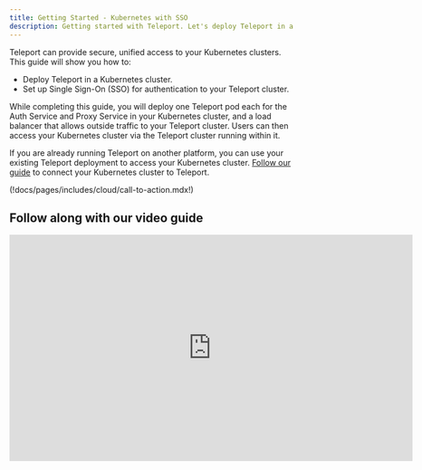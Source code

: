 ```yaml
---
title: Getting Started - Kubernetes with SSO
description: Getting started with Teleport. Let's deploy Teleport in a Kubernetes with SSO and Audit logs
---
```


Teleport can provide secure, unified access to your Kubernetes clusters. This guide will show you how to:

- Deploy Teleport in a Kubernetes cluster.
- Set up Single Sign-On (SSO) for authentication to your Teleport cluster.

While completing this guide, you will deploy one Teleport pod each for the Auth Service and Proxy Service in your Kubernetes cluster, and a load balancer that allows outside traffic to your Teleport cluster. Users can then access your Kubernetes cluster via the Teleport cluster running within it.

If you are already running Teleport on another platform, you can use your
existing Teleport deployment to access your Kubernetes cluster. [Follow our
guide](../../kubernetes-access/getting-started.mdx) to connect your Kubernetes
cluster to Teleport.

(!docs/pages/includes/cloud/call-to-action.mdx!)

## Follow along with our video guide

<iframe
  width="712"
  height="400"
  src="https://www.youtube-nocookie.com/embed/VPGYLEMTdJ8?rel=0&modestbranding=1"
  frameBorder="0"
  allow="accelerometer; autoplay; encrypted-media; gyroscope; picture-in-picture"
  allowFullScreen
/>

## Prerequisites
- A registered domain name. This is required for Teleport to set up TLS via Let's Encrypt and for Teleport clients to verify the Proxy Service host.
- A Kubernetes cluster hosted by a cloud provider, which is required for the load balancer we deploy in this guide.

(!docs/pages/includes/kubernetes-access/helm-k8s.mdx!)

(!docs/pages/includes/permission-warning.mdx!)

## Step 1/3. Install Teleport

Let's start with a Teleport deployment using a persistent
volume as a backend. Modify the values of `CLUSTER_NAME` and `EMAIL`
according to your environment, where `CLUSTER_NAME` is the domain name you
are using for your Teleport deployment and `EMAIL` is an email address
used for notifications.

(!docs/pages/kubernetes-access/helm/includes/helm-repo-add.mdx!)

<Tabs>
  <TabItem scope="oss" label="Open Source">
    ```code
    $ CLUSTER_NAME="tele.example.com"
    $ EMAIL="mail@example.com"

    # Create the namespace and configure its PodSecurityAdmission
    $ kubectl create namespace teleport-cluster
    namespace/teleport-cluster created

    $ kubectl label namespace teleport-cluster 'pod-security.kubernetes.io/enforce=baseline'
    namespace/teleport-cluster labeled
    
    # Install a single node teleport cluster and provision a cert using ACME.
    # Set clusterName to unique hostname, for example tele.example.com
    # Set acmeEmail to receive correspondence from Letsencrypt certificate authority.
    $ helm install teleport-cluster teleport/teleport-cluster \
      --create-namespace \
      --namespace=teleport-cluster \
      --set clusterName=${CLUSTER_NAME?} \
      --set acme=true \
      --set acmeEmail=${EMAIL?} \
      --version (=teleport.version=)
    ```
  </TabItem>

  <TabItem label="Enterprise" scope={["enterprise"]}>
    ```code
    $ CLUSTER_NAME="tele.example.com"
    $ EMAIL="mail@example.com"

    # Create the namespace and configure its PodSecurityAdmission
    $ kubectl create namespace teleport-cluster-ent
    namespace/teleport-cluster-ent created

    $ kubectl label namespace teleport-cluster-ent 'pod-security.kubernetes.io/enforce=baseline'
    namespace/teleport-cluster-ent labeled

    # Set the kubectl context to the namespace to save some typing
    $ kubectl config set-context --current --namespace=teleport-cluster-ent

    # Get a license from Teleport and create a secret called "license" in the
    # namespace you created
    $ kubectl create secret generic license --from-file=license.pem

    # Install Teleport
    $ helm install teleport-cluster teleport/teleport-cluster \
      --namespace=teleport-cluster-ent \
      --version (=teleport.version=) \
      --set clusterName=${CLUSTER_NAME?} \
      --set acme=true \
      --set enterprise=true \
      --set acmeEmail=${EMAIL?}
    ```
  </TabItem>
</Tabs>

Teleport's Helm chart uses an [external load balancer](https://kubernetes.io/docs/tasks/access-application-cluster/create-external-load-balancer/)
to create a public IP for Teleport.

<Tabs>
  <TabItem label="Open Source" scope="oss">

    Write a values file (`teleport-cluster-values.yaml`) which will configure a single node Teleport cluster and
    provision a cert using ACME.

    ```code
    # Set kubectl context to the namespace to save some typing
    $ kubectl config set-context --current --namespace=teleport-cluster

    # Service is up, load balancer is created
    $ kubectl get services
    NAME                    TYPE           CLUSTER-IP   EXTERNAL-IP      PORT(S)                        AGE
    teleport-cluster        LoadBalancer   10.4.4.73    104.199.126.88   443:31204/TCP,3026:32690/TCP   89s
    teleport-cluster-auth   ClusterIP      10.4.2.51    <none>           3025/TCP,3026/TCP              89s

    # Save the pod IP or hostname.
    $ SERVICE_IP=$(kubectl get services teleport-cluster -o jsonpath='{.status.loadBalancer.ingress[0].ip}')
    $ echo $SERVICE_IP
    104.199.126.88
    ```

    If `$SERVICE_IP` is blank, your cloud provider may have assigned a hostname to the load balancer rather than an IP address. Run the following command to retrieve the hostname, which you will use in place of `$SERVICE_IP` for subsequent commands.

    ```code
    $ SERVICE_IP=$(kubectl get services teleport-cluster -o jsonpath='{.status.loadBalancer.ingress[0].hostname}')
    ```
  </TabItem>

  <TabItem label="Enterprise" scope={["enterprise"]}>
    ```code
    # Set kubectl context to the namespace to set some typing
    $ kubectl config set-context --current --namespace=teleport-cluster-ent

    # Service is up, load balancer is created
    $ kubectl get services
    NAME                        TYPE           CLUSTER-IP   EXTERNAL-IP      PORT(S)                        AGE
    teleport-cluster-ent        LoadBalancer   10.4.4.73    104.199.126.88   443:31204/TCP,3026:32690/TCP   89s
    teleport-cluster-ent-auth   ClusterIP      10.4.2.51    <none>           3025/TCP,3026/TCP              89s

    # Save the pod IP or hostname.
    $ SERVICE_IP=$(kubectl get services teleport-cluster-ent -o jsonpath='{.status.loadBalancer.ingress[0].ip}')
    $ echo $SERVICE_IP
    104.199.126.88
    ```

    If `$SERVICE_IP` is blank, your cloud provider may have assigned a hostname to the load balancer rather than an IP address. Run the following command to retrieve the hostname, which you will use in place of `$SERVICE_IP` for subsequent commands.

    ```code
    $ SERVICE_IP=$(kubectl get services teleport-cluster -o jsonpath='{.status.loadBalancer.ingress[0].hostname}')
    ```
  </TabItem>
</Tabs>

(!docs/pages/includes/dns.mdx!)

Use the following command to confirm that Teleport is running:

```code
$ curl https://tele.example.com/webapi/ping

# {"server_version":"6.0.0","min_client_version":"3.0.0"}
```

## Step 2/3. Create a local user

Local users are a reliable fallback for cases when the SSO provider is down.
Let's create a local user `alice` who has access to Kubernetes group `system:masters`.

Save this role as `member.yaml`:

```yaml
kind: role
version: v6
metadata:
  name: member
spec:
  allow:
    kubernetes_groups: ["system:masters"]
    kubernetes_labels:
      '*': '*'
    kubernetes_resources:
      - kind: pod
        namespace: "*"
        name: "*"
```

Create the role and add a user:

<Tabs>
  <TabItem scope="oss" label="Open Source">
    ```code
    # Create a role
    $ kubectl exec -i deployment/teleport-cluster-auth -- tctl create -f < member.yaml

    # Generate an invite link for the user.
    $ kubectl exec -ti deployment/teleport-cluster-auth -- tctl  users add alice --roles=member

    # User "alice" has been created but requires a password. Share this URL with the user to
    # complete user setup, link is valid for 1h:

    # https://tele.example.com:443/web/invite/random-token-id-goes-here

    # NOTE: Make sure tele.example.com:443 points at a Teleport proxy which users can access.
    ```
  </TabItem>
  <TabItem label="Enterprise" scope={["enterprise"]}>
    ```code
    # Create a role
    $ kubectl exec -i deployment/teleport-cluster-ent-auth -- tctl create -f < member.yaml

    # Generate an invite link for the user.
    $ kubectl exec -ti deployment/teleport-cluster-ent-auth -- tctl  users add alice --roles=member

    # User "alice" has been created but requires a password. Share this URL with the user to
    # complete user setup, link is valid for 1h:

    # https://tele.example.com:443/web/invite/<invite-token>

    # NOTE: Make sure tele.example.com:443 points at a Teleport proxy which users can access.
    ```
  </TabItem>
</Tabs>

Let's install `tsh` and `tctl` on Linux.
For other install options, check out the [installation guide](../../installation.mdx)

<Tabs>
  <TabItem scope="oss" label="Open Source">
    ```code
    $ curl -L -O https://get.gravitational.com/teleport-v(=teleport.version=)-linux-amd64-bin.tar.gz
    $ tar -xzf teleport-v(=teleport.version=)-linux-amd64-bin.tar.gz
    $ sudo mv teleport/tsh /usr/local/bin/tsh
    $ sudo mv teleport/tctl /usr/local/bin/tctl
    ```
  </TabItem>

  <TabItem label="Enterprise" scope={["enterprise"]}>
    ```code
    $ curl -L -O https://get.gravitational.com/teleport-ent-v(=teleport.version=)-linux-amd64-bin.tar.gz
    $ tar -xzf teleport-ent-v(=teleport.version=)-linux-amd64-bin.tar.gz
    $ sudo mv teleport-ent/tsh /usr/local/bin/tsh
    $ sudo mv teleport-ent/tctl /usr/local/bin/tctl
    ```
  </TabItem>
</Tabs>

Try `tsh login` with a local user.

```code
$ tsh login --proxy=tele.example.com:443 --user=alice
```

Once you're connected to the Teleport cluster, list the available Kubernetes clusters for your user:

```code
# List connected Kubernetes clusters
$ tsh kube ls

Kube Cluster Name Selected
----------------- --------
tele.example.com
```

Login to the Kubernetes cluster and create a new separate kubeconfig to connect to the Kubernetes cluster.
Using a separate kubeconfig file allows you to easily switch between the kubeconfig you used to install
Teleport and the one issued by Teleport. This is useful during the install process if something goes wrong.

```
$ KUBECONFIG=$HOME/teleport-kubeconfig.yaml tsh kube login tele.example.com

$ KUBECONFIG=$HOME/teleport-kubeconfig.yaml kubectl get -n teleport-cluster pods
NAME                                      READY   STATUS    RESTARTS   AGE
pod/teleport-cluster-auth-57989d4-4q2ds   1/1     Running   0          22h
pod/teleport-cluster-auth-57989d4-rtrzn   1/1     Running   0          22h
pod/teleport-cluster-proxy-c6bf55-w96d2   1/1     Running   0          22h
pod/teleport-cluster-proxy-c6bf55-z256w   1/1     Running   0          22h
```

## Step 3/3. SSO for Kubernetes

In this step, we will set up the GitHub Single Sign-On connector for the OSS version of Teleport and Okta for the Enterprise version.

<Tabs>
  <TabItem scope="oss" label="Open Source">
    Save the file below as `github.yaml` and update the fields. You will need to set up the
    [GitHub OAuth 2.0 Connector](https://developer.github.com/apps/building-oauth-apps/creating-an-oauth-app/) app.
    Any member with the team `admin` in the organization `octocats` will be able to assume a builtin role `access`.

    ```yaml
    kind: github
    version: v3
    metadata:
      # connector name that will be used with `tsh --auth=github login`
      name: github
    spec:
      # client ID of your GitHub OAuth app
      client_id: client-id
      # client secret of your GitHub OAuth app
      client_secret: client-secret
      # This name will be shown on UI login screen
      display: GitHub
      # Change tele.example.com to your domain name
      redirect_url: https://tele.example.com:443/v1/webapi/github/callback
      # Map github teams to teleport roles
      teams_to_roles:
        - organization: octocats # GitHub organization name
          team: admin            # GitHub team name within that organization
          # map GitHub's "admin" team to Teleport's "access" role
          roles: ["access"]
    ```
  </TabItem>

  <TabItem label="Enterprise" scope={["enterprise"]}>
    Follow the [SAML Okta Guide](../../access-controls/sso/okta.mdx) to create a SAML app.
    Check out [OIDC guides](../../access-controls/sso/oidc.mdx#identity-providers) for OpenID Connect apps.
    Save the file below as `okta.yaml` and update the `acs` field.
    Any member in Okta group `okta-admin` will assume a builtin role `access`.

    ```yaml
    kind: saml
    version: v2
    metadata:
      name: okta
    spec:
      acs: https://tele.example.com/v1/webapi/saml/acs
      attributes_to_roles:
      - {name: "groups", value: "okta-admin", roles: ["access"]}
      entity_descriptor: |
        <?xml !!! Make sure to shift all lines in XML descriptor
        with 4 spaces, otherwise things will not work
    ```
  </TabItem>
</Tabs>

To create a connector, we are going to run Teleport's admin tool `tctl` from the pod.

<Tabs>
  <TabItem scope="oss" label="Open Source">
    ```code
    $ kubectl config set-context --current --namespace=teleport-cluster

    $ kubectl exec -i deployment/teleport-cluster-auth -- tctl create -f < github.yaml
    authentication connector "github" has been created
    ```
  </TabItem>

  <TabItem label="Enterprise"  scope={["enterprise"]}>
    ```code
    $ kubectl exec -i deployment/teleport-cluster-ent-auth -- tctl create -f < okta.yaml
    authentication connector 'okta' has been created
    ```
  </TabItem>
</Tabs>

Try `tsh login` with a GitHub user. This example uses a custom `KUBECONFIG` to prevent overwriting
the default one in case there is a problem.

<Tabs>
  <TabItem scope="oss" label="Open Source">
    ```code
    $ KUBECONFIG=${HOME?}/teleport.yaml tsh login --proxy=tele.example.com --auth=github
    ```
  </TabItem>

  <TabItem label="Enterprise" scope={["enterprise"]}>
    ```code
    $ KUBECONFIG=${HOME?}/teleport.yaml tsh login --proxy=tele.example.com --auth=okta
    ```
  </TabItem>
</Tabs>

<Admonition
  type="note"
  title="Debugging SSO"
>
  If you are getting a login error, take a look at the audit log for details:

  ```code
  $ kubectl exec -ti deployment/teleport-cluster-auth -- tail -n 100 /var/lib/teleport/log/events.log

  {"error":"user \"alice\" does not belong to any teams configured in \"github\" connector","method":"github","attributes":{"octocats":["devs"]}}
  ```
</Admonition>

## Troubleshooting

If you are experiencing errors connecting to the Teleport cluster, check the status of the Auth Service and Proxy Service pods. A successful state should show both pods running as below:

```code
$ kubectl get pods -n teleport-cluster
NAME                                READY   STATUS    RESTARTS   AGE
teleport-cluster-auth-5f8587bfd4-p5zv6    1/1     Running   0          48s
teleport-cluster-proxy-767747dd94-vkxz6   1/1     Running   0          48s
```
If a pod's status is `Pending`, use the `kubectl logs` and `kubectl describe` commands 
for that pod to check the status. The Auth Service pod relies on being able to allocate a Persistent Volume Claim, and may enter a `Pending` state if no Persistent Volume is available.

## Next steps

To see all of the options you can set in the values file for the
`teleport-cluster` Helm chart, consult our [reference
guide](../../reference/helm-reference/teleport-cluster.mdx).

Read our guides to additional ways you can protect Kubernetes clusters with
Teleport:

- Connect another Kubernetes cluster to Teleport by [deploying the Teleport Kubernetes Service](../../kubernetes-access/getting-started.mdx)
- [Set up Machine ID with Kubernetes](../../machine-id/guides/kubernetes.mdx)
- [Federated Access using Trusted Clusters](../../kubernetes-access/manage-access/federation.mdx)
- [Single-Sign On and Kubernetes Access Control](../../kubernetes-access/controls.mdx)
